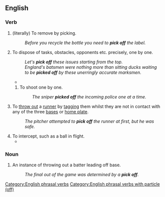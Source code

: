 {{also|pickoff}}

==English==

===Verb===
{{en-verb|*}}

# (literally) To remove by picking.
#: ''Before you recycle the bottle you need to '''pick off''' the label.''
# To dispose of tasks, obstacles, opponents etc. precisely, one by one.
#: ''Let's '''pick off''' these issues starting from the top.''
#: ''England's batsmen were nothing more than sitting ducks waiting to be '''picked off''' by these unerringly accurate marksmen.''
#* {{quote-journal|en|work={{w|National Geographic Magazine}}|date=August 4, 2020|author=Richard Conniff|url=https://www.nationalgeographic.com/magazine/2020/09/they-may-look-goofy-but-ostriches-are-nobodys-fool-feature/|title=They may look goofy, but ostriches are nobody’s fool
|passage=Having more chicks together after hatching also makes it less likely her chicks will be the ones '''picked off''' by a predator.}}
## To shoot one by one.
##: ''The sniper '''picked off''' the incoming police one at a time.''
# {{lb|en|baseball}} To [[throw out]] a [[runner]] by [[tag]]ging them whilst they are not in contact with any of the three [[base]]s or [[home plate]].
#: ''The pitcher attempted to '''pick off''' the runner at first, but he was safe.''
# To intercept, such as a ball in flight.
#* {{quote-journal
|en
|date=October 1, 2011
|author=Tom Fordyce
|title=Rugby World Cup 2011: England 16-12 Scotland
|work=BBC Sport
|url=http://news.bbc.co.uk/sport2/hi/rugby_union/15124512.stm
|page=
|passage=But the World Cup winning veteran's left boot was awry again, the attempt sliced horribly wide of the left upright, and the saltires were waving aloft again a moment later when a long pass in the England midfield was '''picked off''' to almost offer up a breakaway try.}}

===Noun===
{{en-noun}}

# {{lb|en|baseball}} An instance of throwing out a batter leading off base.
#: ''The final out of the game was determined by a '''pick off'''.''

[[Category:English phrasal verbs]]
[[Category:English phrasal verbs with particle (off)]]